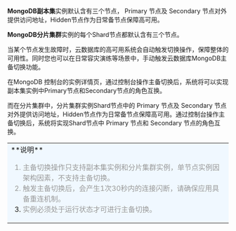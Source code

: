 **MongoDB副本集**实例默认含有三个节点， Primary 节点及 Secondary 节点对外提供访问地址，Hidden节点作为日常备节点保障高可用。

**MongoDB分片集群**实例的每个Shard节点都默认含有三个节点。

当某个节点发生故障时，云数据库的高可用系统会自动触发切换操作，保障整体的可用性。同时您也可以在日常容灾演练等场景中，手动触发云数据库MongoDB主备切换功能。

在MongoDB 控制台的实例详情页，通过控制台操作主备切换后，系统将可以实现副本集实例中Primary节点和Secondary节点的角色互换。

而在分片集群中，分片集群实例Shard节点中的 Primary 节点及 Secondary 节点对外提供访问地址，Hidden节点作为日常备节点保障高可用。通过控制台操作主备切换后，系统将实现Shard节点中 Primary 节点和 Secondary 节点的角色互换。


<table ><tr><td bgcolor=#FOF8FF border="0" frame=void width ='60%'>**说明**<font color=#999999> <ol><li>主备切换操作只支持副本集实例和分片集群实例，单节点实例因架构因素，不支持主备切换。<li>触发主备切换后，会产生1次30秒内的连接闪断，请确保应用具备重连机制。<li>实例必须处于运行状态才可进行主备切换。 <ol/> </font></td></tr></table>